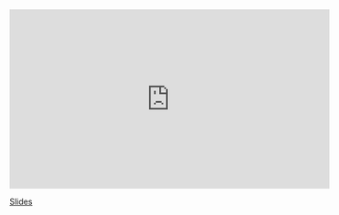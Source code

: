 <iframe width="560" height="315" src="https://www.youtube.com/embed/nRudzE--Ddg" frameborder="0" allow="accelerometer; autoplay; encrypted-media; gyroscope; picture-in-picture" allowfullscreen></iframe>

[Slides](https://sta-363-s20.lucymcgowan.com/slides/16-decision-tree-reg-example.html#1)
